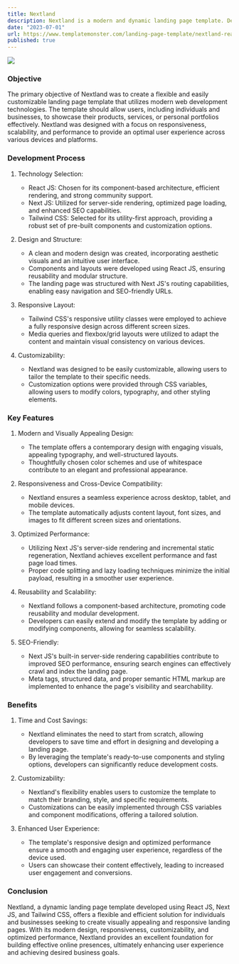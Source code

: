 ```yaml
---
title: Nextland
description: Nextland is a modern and dynamic landing page template. Developed using React JS, Next JS, and Tailwind CSS, Nextland aims to provide a robust foundation for building visually appealing and responsive landing pages. This study case outlines the project's objectives, development process, key features, and the benefits it offers to users.
date: "2023-07-01"
url: https://www.templatemonster.com/landing-page-template/nextland-react-next-js-tailwind-css-landing-page-template-308001.html
published: true
---
```


[![](/planetfall.png)](https://planetfall.io)

### Objective

The primary objective of Nextland was to create a flexible and easily customizable landing page template that utilizes modern web development technologies. The template should allow users, including individuals and businesses, to showcase their products, services, or personal portfolios effectively. Nextland was designed with a focus on responsiveness, scalability, and performance to provide an optimal user experience across various devices and platforms.

### Development Process

1. Technology Selection:

   - React JS: Chosen for its component-based architecture, efficient rendering, and strong community support.
   - Next JS: Utilized for server-side rendering, optimized page loading, and enhanced SEO capabilities.
   - Tailwind CSS: Selected for its utility-first approach, providing a robust set of pre-built components and customization options.

2. Design and Structure:

   - A clean and modern design was created, incorporating aesthetic visuals and an intuitive user interface.
   - Components and layouts were developed using React JS, ensuring reusability and modular structure.
   - The landing page was structured with Next JS's routing capabilities, enabling easy navigation and SEO-friendly URLs.

3. Responsive Layout:

   - Tailwind CSS's responsive utility classes were employed to achieve a fully responsive design across different screen sizes.
   - Media queries and flexbox/grid layouts were utilized to adapt the content and maintain visual consistency on various devices.

4. Customizability:
   - Nextland was designed to be easily customizable, allowing users to tailor the template to their specific needs.
   - Customization options were provided through CSS variables, allowing users to modify colors, typography, and other styling elements.

### Key Features

1. Modern and Visually Appealing Design:

   - The template offers a contemporary design with engaging visuals, appealing typography, and well-structured layouts.
   - Thoughtfully chosen color schemes and use of whitespace contribute to an elegant and professional appearance.

2. Responsiveness and Cross-Device Compatibility:

   - Nextland ensures a seamless experience across desktop, tablet, and mobile devices.
   - The template automatically adjusts content layout, font sizes, and images to fit different screen sizes and orientations.

3. Optimized Performance:

   - Utilizing Next JS's server-side rendering and incremental static regeneration, Nextland achieves excellent performance and fast page load times.
   - Proper code splitting and lazy loading techniques minimize the initial payload, resulting in a smoother user experience.

4. Reusability and Scalability:

   - Nextland follows a component-based architecture, promoting code reusability and modular development.
   - Developers can easily extend and modify the template by adding or modifying components, allowing for seamless scalability.

5. SEO-Friendly:
   - Next JS's built-in server-side rendering capabilities contribute to improved SEO performance, ensuring search engines can effectively crawl and index the landing page.
   - Meta tags, structured data, and proper semantic HTML markup are implemented to enhance the page's visibility and searchability.

### Benefits

1. Time and Cost Savings:

   - Nextland eliminates the need to start from scratch, allowing developers to save time and effort in designing and developing a landing page.
   - By leveraging the template's ready-to-use components and styling options, developers can significantly reduce development costs.

2. Customizability:

   - Nextland's flexibility enables users to customize the template to match their branding, style, and specific requirements.
   - Customizations can be easily implemented through CSS variables and component modifications, offering a tailored solution.

3. Enhanced User Experience:
   - The template's responsive design and optimized performance ensure a smooth and engaging user experience, regardless of the device used.
   - Users can showcase their content effectively, leading to increased user engagement and conversions.

### Conclusion

Nextland, a dynamic landing page template developed using React JS, Next JS, and Tailwind CSS, offers a flexible and efficient solution for individuals and businesses seeking to create visually appealing and responsive landing pages. With its modern design, responsiveness, customizability, and optimized performance, Nextland provides an excellent foundation for building effective online presences, ultimately enhancing user experience and achieving desired business goals.
